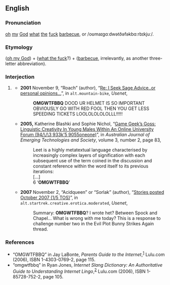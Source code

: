 ==English==
{{rfc}}

===Pronunciation===
[[oh]] [[my]] [[God]] [[what]] [[the]] [[fuck]] [[barbecue]], or /oʊmaɪgɑːdwətðəfəkbɑːrbɪkjuː/.

===Etymology===
{{term|OMG}} ([[oh my God]]) + {{term|WTF}} ([[what the fuck]]?) + {{term|BBQ}} ([[barbecue]], irrelevantly, as another three-letter abbreviation).

===Interjection===
{{en-intj}}

# {{Internet slang}} {{non-gloss definition|An [[exclamation]] of extreme [[surprise]] or [[excitement]] (usually facetious, sarcastic, or exaggerated).}}
#* '''2001''' November 9, “Roach” (author), “[http://groups.google.com/group/alt.mountain-bike/msg/714adcc9681853fb Re: I Seek Sage Advice..or personal opinions...]”, in <tt>alt.mountain-bike</tt>, ''Usenet'',
#*: '''OMGWTFBBQ''' DOOD UR HELMET IS SO IMPORTANT OBVIOUSLY GO WITH RED FOOL THEN YOU GET LESS SPEEDING TICKETS LOOLOLOLOLOLLL!!!!!
#* '''2005,''' Katherine Blashki and Sophie Nichol, “[http://www.swin.edu.au/sbs/ajets/journal/V3N2/pdf/V3N2-2-Blashki.pdf Game Geek’s Goss: Linguistic Creativity In Young Males Within An Online University Forum (94/\/\3 933k’5 9055oneone)]”, in ''Australian Journal of Emerging Technologies and Society'', volume 3, number 2, page 83,
#*: Leet is a highly metatextual language characterised by increasingly complex layers of signification with each subsequent use of the term coined in the discussion and constant reference within the word itself to its previous iterations:
#*: […]
#*: 6 ‘'''OMGWTFBBQ'''’
#* '''2007''' November 2, “Acidqueen” or “Sorlak” (author), “[http://groups.google.com/group/alt.startrek.creative.erotica.moderated/msg/0966b4dab42963a0 Stories posted October 2007 (1/5 TOS)]”, in <tt>alt.startrek.creative.erotica.moderated</tt>, ''Usenet'',
#*: Summary: '''OMGWTFBBQ'''?  I wrote het?  Between Spock and Chapel... What is wrong with me today?  This is a response to challenge number two in the Evil Plot Bunny Strikes Again thread.

===References===
* “OMGWTFBBQ” in Jay LaBonte, ''Parents <!-- [sic] no apostrophe --> Guide to the Internet'',<sup>[http://books.google.com/books?id=C_AF0rzXS9AC]</sup> Lulu.com (2006), ISBN 1-4303-0769-2, page 115.
* “omgwtfbbq” in Ryan Jones, ''Internet Slang Dictionary: An Authoritative Guide to Understanding Internet Lingo'',<sup>[http://books.google.com/books?id=1JmTUI-rrK4C]</sup> Lulu.com (2006), ISBN 1-85728-752-2, page 105.